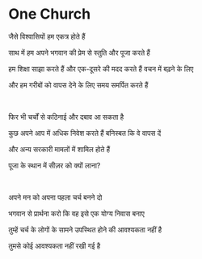 # One Church

जैसे विश्वासियों हम एकत्र होते हैं

साथ में हम अपने भगवान की प्रेम से स्तुति और पूजा करते हैं

हम शिक्षा साझा करते हैं और एक-दूसरे की मदद करते हैं वचन में बढ़ने के लिए

और हम गरीबों को वापस देने के लिए समय समर्पित करते हैं

<br />

फिर भी चर्चों से कठिनाई और दबाव आ सकता है

कुछ अपने आप में अधिक निवेश करते हैं बनिस्बत कि वे वापस दें

और अन्य सरकारी मामलों में शामिल होते हैं

पूजा के स्थान में सीज़र को क्यों लाना?

<br />

अपने मन को अपना पहला चर्च बनने दो

भगवान से प्रार्थना करो कि वह इसे एक योग्य निवास बनाए

तुम्हें चर्च के लोगों के सामने उपस्थित होने की आवश्यकता नहीं है

तुमसे कोई आवश्यकता नहीं रखी गई है